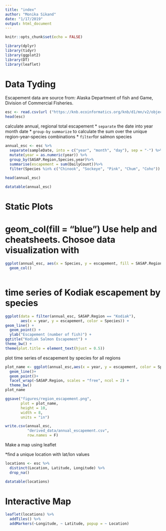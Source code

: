 ```yaml
---
title: "index"
author: "Monika Sikand"
date: "1/17/2019"
output: html_document
---
```


```r
knitr::opts_chunk$set(echo = FALSE)
```

```r
library(dplyr)
library(tidyr)
library(ggplot2)
library(DT)
library(leaflet)
```


# Data Tyding

Escapement data are source from: Alaska Department of fish and Game, Division of Commercial Fisheries. 

```r
esc <- read.csv(url ("https://knb.ecoinformatics.org/knb/d1/mn/v2/object/urn%3Auuid%3Af119a05b-bbe7-4aea-93c6-85434dcb1c5e" , method = "libcurl"), stringsAsFactors = F)
head(esc)

```

calculate annual, regional total escapement
* `separate` the date into year month date
* `group-by` `summarize` to calculate the sum over the unique region-year-species combinations
* `filter`for salmon species

```r
annual_esc <- esc %>%
  separate(sampleDate, into = c("year", "month", "day"), sep = "-") %>%
  mutate(year = as.numeric(year)) %>%
  group_by(SASAP.Region,Species,year)%>%
  summarise(escapement = sum(DailyCount))%>%
  filter(Species %in% c("Chinook", "Sockeye", "Pink", "Chum", "Coho"))
  
head(annual_esc)
```


```r
datatable(annual_esc) 
```


# Static Plots

# geom_col(fill = "blue") Use help and cheatsheets. Chosoe data visualization with 
```r
ggplot(annual_esc, aes(x = Species, y = escapement, fill = SASAP.Region)) +
  geom_col() 
  
```

# time series of Kodiak escapement by species
```r

ggplot(data = filter(annual_esc, SASAP.Region == "Kodiak"), 
       aes(x = year, y = escapement, color = Species)) +
geom_line() +
  geom_point() + 
  ylab("Escapement (number of fish)") +
ggtitle("Kodiak Salmon Escapement") + 
theme_bw() +
theme(plot.title = element_text(hjust = 0.5))  

```
plot time series  of escapement by species for all regions

```r
plot_name <- ggplot(annual_esc,aes(x = year, y = escapement, color = Species))+
  geom_line()+
  geom_point()+
  facet_wrap(~SASAP.Region, scales = "free", ncol = 2) +
  theme_bw()
plot_name

ggsave("figures/region_escapement.png", 
       plot = plot_name, 
       height = 10, 
       width = 8, 
       units = "in")

```


```r
write.csv(annual_esc,
          "derived_data/annual_escapement.csv", 
          row.names = F)
```

Make a map using leaflet

*find a unique location with lat/lon values

```r
locations <- esc %>%
  distinct(Location, Latitude, Longitude) %>%
  drop_na()

datatable(locations)
```



# Interactive Map

```r
leaflet(locations) %>%
  addTiles() %>%
  addMarkers(~Longitude, ~ Latitude, popup = ~ Location)
```

